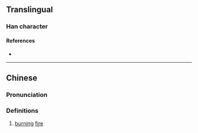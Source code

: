 {{character info/new}}
==Translingual==

===Han character===
{{Han char|rn=86|rad=火|as=04|sn=8|four=94890|canj=FD,XFD|ids=⿰火木}}

====References====
* {{Han ref|kx=0667.160|dkj=18913|dj=1076.240|hdz=32191.070|uh=7091|ud=28817|bh=CD56|bd=52566}}

----

==Chinese==
{{zh-forms}}

===Pronunciation===
{{zh-pron
|m=mù
|c=muk6
|mc=
|oc=
|ma=
|cat=n
}}

===Definitions===
{{zh-hanzi}}

# [[burn]]ing [[fire]]